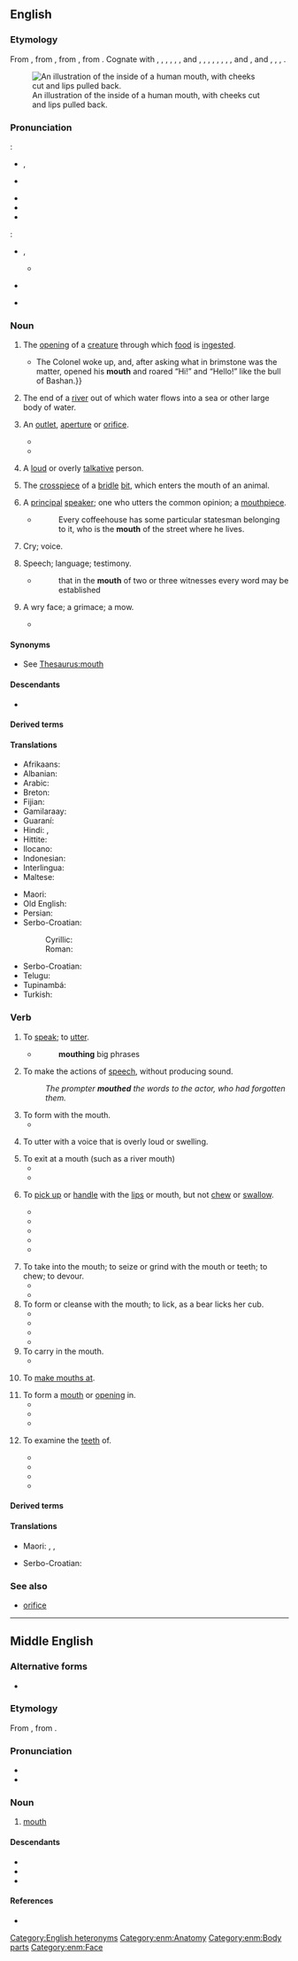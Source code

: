 {{also|mouþ}}
==English==
{{Wiktionary:Picture dictionary/en:head}}
{{wikipedia}}

===Etymology===
{{root|en|ine-pro|*men- (stand out)}}
From {{inh|en|enm|mouth}}, from {{inh|en|ang|mūþ||mouth, opening, door, gate}}, from {{inh|en|gem-pro|*munþaz||mouth}}, from {{der|en|ine-pro|*ment-||to chew; jaw, mouth}}. Cognate with {{cog|sco|mooth||mouth}}, {{cog|frr|müd}}, {{m|frr|müth}}, {{m|frr|müss||mouth}}, {{cog|fy|mûn||mouth}}, {{cog|nl|mond||mouth}}, {{m|nl|muide||river mouth}} and {{m|nl|mui||riptide}}, {{cog|de|Mund||mouth}}, {{cog|sv|mun||mouth}}, {{cog|no|munn||mouth}}, {{cog|fo|muður}}, {{m|fo|munnur||mouth}}, {{cog|is|munnur||mouth}}, {{cog|got|𐌼𐌿𐌽𐌸𐍃||mouth}}, {{cog|la|mentum||chin}} and {{m|la|mandō||to chew}}, {{cog|grc|μάσταξ||jaws, mouth}} and {{m|grc|μασάομαι||to chew}}, {{cog|sq|mjekër||chin, beard}}, {{cog|cy|mant||jawbone}}, {{cog|hit|||tr=mēni|chin}}.

[[File:Mouth illustration-Otis Archives.jpg|right|thumb|An illustration of the inside of a human mouth, with cheeks cut and lips pulled back.]]

===Pronunciation===
{{qualifier|noun}}:
* {{enPR|mouth}}, {{IPA|en|/maʊθ/}}
* {{a|Canada}} {{IPA|en|/mʌʊθ/}}
* {{audio|en|En-uk-mouth.ogg|Audio (UK)}}
* {{audio|en|en-us-mouth.ogg|Audio (US)}}
* {{rhymes|en|aʊθ}}
{{qualifier|verb}}:
* {{enPR|mou''th''}}, {{IPA|en|/maʊð/}}
** {{audio|en|LL-Q1860 (eng)-Vealhurl-mouth (verb).wav|Audio (UK)}}
* {{a|Canada}} {{IPA|en|/mʌʊθ/|/maʊð/}}
* {{rhymes|en|aʊð}}

===Noun===
{{en-noun}}

# {{lb|en|anatomy}} The [[opening]] of a [[creature]] through which [[food]] is [[ingest]]ed.
#: {{ux|en|"Open your '''mouth''' and say 'aah'," directed the doctor.}}
#* {{quote-book|en|year=1913|author={{w|Joseph C. Lincoln}}|chapter=7| title=[http://openlibrary.org/works/OL5535161W Mr. Pratt's Patients]| passage=I made a speaking trumpet of my hands and commenced to whoop “Ahoy!” and “Hello!” at the top of my lungs. {{...}} The Colonel woke up, and, after asking what in brimstone was the matter, opened his '''mouth''' and roared “Hi!” and “Hello!” like the bull of Bashan.}}
# The end of a [[river]] out of which water flows into a sea or other large body of water.
#: {{ux|en|The '''mouth''' of the river is a good place to go birdwatching in spring and autumn.}}
# An [[outlet]], [[aperture]] or [[orifice]].
#: {{ux|en|The '''mouth''' of a cave}}
#* {{quote-book|en|year=1963|author={{w|Margery Allingham}}|title={{w|The China Governess}}| chapter=1|url=http://openlibrary.org/works/OL2004261W| passage=‘It was called the wickedest street in London and the entrance was just here. I imagine the '''mouth''' of the road lay between this lamp standard and the second from the next down there.’}}
#* {{quote-journal|en|date=2020 August 26|author=Tim Dunn|title=Great railway bores of our time!|journal=Rail|page=42|text=But why give a tunnel '''mouth''' any decoration whatsoever?}}
# {{lb|en|slang}} A [[loud]] or overly [[talkative]] person.
#: {{ux|en|My kid sister is a real '''mouth'''; she never shuts up.}}
# {{lb|en|saddlery}} The [[crosspiece]] of a [[bridle]] [[bit]], which enters the mouth of an animal.
# {{lb|en|obsolete}} A [[principal]] [[speaker]]; one who utters the common opinion; a [[mouthpiece]].
#* {{RQ:Spectator|IV|403|12 June 1712}}
#*: Every coffeehouse has some particular statesman belonging to it, who is the '''mouth''' of the street where he lives.
# {{lb|en|obsolete}} {{rfv-sense|en}}Cry; voice.
#: {{rfquotek|en|Dryden}}
# {{lb|en|obsolete}} Speech; language; testimony.
#* {{RQ:KJV|Matthew|18|16}}
#*: that in the '''mouth''' of two or three witnesses every word may be established
# {{lb|en|obsolete}} A wry face; a grimace; a mow.
#* {{RQ:Shakespeare Midsummer|III|ii|passage=Counterfeit sad looks, / Make '''mouths''' upon me when I turn my back.}}

====Synonyms====
* See [[Thesaurus:mouth]]

====Descendants====
* {{desc|srn|mofo}}

====Derived terms====
{{lookfrom|mouth}}
{{rel4|en
|a closed mouth gathers no feet
|a closed mouth catches no flies
|[[all mouth and pants]]/[[all mouth and trousers|trousers]]
|[[all mouth and no pants]]/[[all mouth and no trousers|trousers]]
|all mouth
|all one's taste is in one's mouth
|Alnmouth
|[[ass-to-mouth]]/[[ATM]]
|Avonmouth
|Axmouth
|badmouth
|bad taste in one's mouth
|bellmouth
|big mouth
|blabbermouth
|born with a silver spoon in one's mouth
|broadmouth
|Burnmouth
|butter wouldn't melt in someone's mouth
|Cockermouth
|cottonmouth
|dirty mouth
|don't look a gift horse in the mouth
|down in the mouth
|dragon's mouth
|dry mouth
|Eyemouth
|Falmouth
|fishmouth
|flannelmouth
|flutemouth
|foam at the mouth
|[[foot-and-mouth]]/[[foot and mouth]]
|frogmouth
|froth at the mouth
|goalmouth
|Greymouth
|guttermouth
|headmouth
|hand-foot-and-mouth disease
|hand-to-mouth
|horse's mouth
|keep one's mouth shut
|largemouth
|Levenmouth
|Lossiemouth
|[[loudmouth]]/[[loud-mouth]]
|[[loudmouthed]]/[[loud-mouthed]]
|Lynemouth
|Monmouth
|motor mouth
|mouth bow
|mouth-breather
|mouthbreathing
|mouthbrooder
|[[mouthed]]/[[-mouthed]]
|mouther
|mouthfeel
|mouth-footed
|mouth harp
|mouth-made
|mouth of a sailor
|mouth mirror
|mouthful
|mouthguard
|mouthless
|mouthlike
|mouthly
|mouth music
|mouth off
|mouth organ
|mouthpart
|mouthpiece
|mouth-to-mouth
|mouthwash
|[[mouthwatering]]/[[mouth-watering]]
|mouthy
|out of the mouths of babes
|pipemouth
|poormouth
|potty mouth
|put one's foot in one's mouth
|put one's money where one's mouth is
|put words in someone's mouth
|Redesmouth
|redmouth
|river mouth
|run off at the mouth
|saltmouth
|scabby mouth
|sea mouth
|shoot off at the mouth
|shoot one's mouth off
|shut one's mouth
|smallmouth
|[[smash-mouth]]/[[smashmouth]]
|straight from the horse's mouth
|suckermouth
|trench mouth
|Tweedmouth
|Tynemouth
|Uskmouth
|warmouth
|wash your mouth out
|watch your mouth
|word of mouth
|wrymouth
}}

====Translations====
{{trans-top|the opening of a creature through which food is ingested}}
{{multitrans|data=
* Abenaki: {{tt|abe|mdon}}
* Abkhaz: {{tt|ab|аҿырҟьара}}, {{tt|ab|аҿы}}
* Acehnese: {{tt|ace|babah}}
* Adyghe: {{tt|ady|жэ}}
* Afar: {{tt|aa|afa}}
* Afrikaans: {{tt+|af|mond}}
* Ainu: {{tt|ain|チャル|tr=caro}}, {{tt|ain|チャロ|tr=caro}}, {{tt|ain|パロ|tr=paro}}
* Akkadian: {{tt|akk|𒅗|tr=pû}}
* Aklanon: {{t|akl|ba-ba'}}
* Alabama: {{tt|akz|ichokhalbi}}
* Albanian: {{tt+|sq|gojë|f}}
* Alviri-Vidari: {{tt|avd|دان|tr=dān}} {{qualifier|Vidari}}
* Amharic: {{tt+|am|አፍ}}, {{tt|am|አንደበት}}
* Apache:
*: Western Apache: {{tt|apw|bizéʼ}}
* Arabic: {{tt+|ar|فَم|m}}, {{tt|ar|خَشْم|m}}, {{tt|ar|فُو|m}}, {{tt|ar|فُوهَة|f}}
*: Egyptian Arabic: {{tt|arz|بق|tr=boʿ}}
*: Gulf Arabic: {{tt|arz|ثم|tr=ṯamm}}, {{tt|arz|حلج|tr=ḥalj}}
*: Iraqi Arabic: {{tt|arz|حلگ|tr=ḥaleg}}
*: Moroccan Arabic: {{tt|arz|فم|tr=fumm}}, {{tt|ary|فا|tr=fā}}
*: North Levantine Arabic: {{tt|apc|تم|tr=temm}}
*: South Levantine Arabic: {{tt|ajp|تم|tr=tumm}}
* Aragonese: {{tt|an|boca|f}}
* Aramaic: {{tt|arc|ܦܘܡܐ}}
* Armenian: {{tt+|hy|բերան}}, {{tt+|hy|երախ}} {{qualifier|of an animal}}
* Aromanian: {{tt+|rup|gurã}}
* Assamese: {{tt|as|মুখ}}
* Asturian: {{tt+|ast|boca|f}}
* Avar: {{tt|av|кӏал}}
* Avestan: {{tt|ae|𐬂𐬢𐬵𐬁𐬥𐬋}}, {{tt|ae|𐬁𐬵}}, {{tt|ae|𐬂𐬢𐬵}}
* Aymara: {{tt|ay|laka}}
* Aynu: {{tt|aib|car}}
* Azerbaijani: {{tt+|az|ağız}}
* Balanta-Ganja: {{tt|bjt|muntung}}
* Baluchi: {{tt|bal|دپ|tr=dap}}, {{tt|bal|دف|tr=daf}}
* Bambara: {{tt|bm|da}}
* Bashkir: {{tt|ba|ауыҙ}}
* Basque: {{tt+|eu|aho}}
* Bau Bidayuh: {{tt|sne|boba}}
* Belarusian: {{tt+|be|рот|m}}, {{tt|be|ву́сны|n-p}} {{qualifier|archaic or poetic}}
* Bengali: {{tt|bn|মুখ}}
* Bikol Central: {{tt|bcl|ngimot}}
* Bislama: {{tt|bi|maot}}
* Borôro: {{tt|bor|ogwa}}
* Breton: {{tt+|br|genoù|m}}
* Bribri: {{tt|bzd|krö|m}}
* Brunei Malay: {{tt|kxd|mulut}}
* Budukh: {{t|bdk|сив}}
* Bulgarian: {{tt+|bg|уста́|f}}
* Burmese: {{tt+|my|ပါးစပ်}}
* Buryat: {{tt|bua|аман}} {{qualifier|Russian Buryat}}
* Catalan: {{tt+|ca|boca|f}}
* Cebuano: {{tt|ceb|baba}}
* Central Atlas Tamazight: {{tt|tzm|ⵉⵎⵉ|m}}
* Central Melanau: {{tt|mel|bebak}}
* Chamicuro: {{tt|ccc|awana}}
* Chechen: {{tt|ce|батт}}
* Chepang: {{tt|cdm|काम्‌}}, {{tt|cdm|मोङ्‌}}
* Cherokee: {{tt|chr|ᎠᎰᎵ}}
* Cheyenne: {{tt|chy|-ahtsená}}
* Chhattisgarhi: {{t-needed|hne}}
* Chichewa: {{tt|ny|kamwa}}
* Chickasaw: {{tt|cic|iti}}
* Chinese:
*: Cantonese: {{tt+|yue|口|tr=hau2}}, {{tt|yue|嘴|tr=zeoi2}}
*: Dungan: {{tt|dng|зуй}}, {{tt|dng|ку}}
*: Hakka: {{tt+|yue|口|tr=khéu}}, {{tt|hak|嘴|tr=choi}}
*: Jin: {{tt|cjy|嘴|tr=zui2}}
*: Mandarin: {{tt+|cmn|嘴|tr=zuǐ}}, {{tt+|cmn|口|tr=kǒu}}, {{tt+|cmn|嘴巴|tr=zuǐbā}}
*: Min Dong: {{tt|cdo|喙|tr=chói, ché̤ṳ}}
*: Min Nan: {{tt+|nan|喙|tr=chhuì}}, {{tt|nan|口|tr=kháu}}
*: Wu: {{tt|wuu|嘴|tr=tsr}}
* Chukchi: {{tt|ckt|йыкыргын|tr=jykyrgyn}}
* Chuvash: {{tt|cv|ҫӑвар}}
* Coptic: {{tt|cop|ⲣⲟ|m}}, {{tt|cop|ⲣⲱⲟⲩ|p}}
* Cornish: {{tt|kw|ganow}}
* Corsican: {{tt+|co|bocca|f}}, {{tt+|co|bucca|f}}, {{tt|co|bucchi}}
* Cree:
*: Plains Cree: {{tt|crk|mitōn}}
*: Woods Cree: {{tt|cr|ᒥᑑᐣ}}
* Crimean Tatar: {{tt|crh|ağız}}
* Czech: {{tt+|cs|ústa|n-p}} {{qualifier|especially human}}, {{tt+|cs|pusa|f}} {{qualifier|informal}}, {{tt+|cs|tlama|f}} {{qualifier|especially animal}}
* Dakota: {{tt|dak|i}}
* Dalmatian: {{tt|dlm|buca|f}}
* Danish: {{tt+|da|mund|c}}, {{tt|da|kæft|c}}
* Dhivehi: {{tt|dv|އަނގަ}}
* Dinka: {{tt|din|thok}}
* Dongxiang: {{tt|sce|aman}}
* Dutch: {{tt+|nl|mond|m}}, {{qualifier|of animals}} {{tt+|nl|bek|m}}, {{tt+|nl|muil|m}}
* Dzongkha: {{tt|dz|ཁ}}
* Eastern Mari: {{tt|chm|умша}}
* Egyptian: {{t-egy|r|m|h=r:Z1}}
* Elfdalian: {{tt|ovd|munn|m}}
* Emilian: {{tt|egl|bóca|f}}, {{tt|egl|bòca|f}}, {{tt|egl|båcca|f}} {{qualifier|Bolognese}}
* Erzya: {{tt|myv|курго}}
* Esperanto: {{tt+|eo|buŝo}}
* Estonian: {{tt+|et|suu}}
* Even: {{tt|eve|амӈа}}
* Evenki: {{tt|evn|амӈа}}
* Ewe: {{tt|ee|nu|n}}
* Extremaduran: {{tt|ext|boca|f}}
* Farefare: {{tt|gur|nõorɛ}}
* Faroese: {{tt|fo|muður|m}}, {{tt+|fo|munnur|m}}
* Fiji Hindi: {{tt+|hif|muh}}
* Fijian: {{tt|fj|gusu}}
* Finnish: {{tt+|fi|suu}}
* Franco-Provençal: {{tt|frp|botse|f}}, {{tt|frp|botcha|f}}, {{tt|frp|boche|f}}
* French: {{tt+|fr|bouche|f}} {{qualifier|human}}, {{tt+|fr|gueule|f}} {{qualifier|animal}}
*: Gallo: {{tt+|fr|góll}}, {{tt+|fr|goule}}
* Friulian: {{tt|fur|bocje|f}}, {{tt|fur|bočhe|f}}
* Gagauz: {{tt|gag|aaz}}
* Galician: {{tt+|gl|boca|f}}, {{tt|gl|buso|m}}
* Gamilaraay: {{tt|kld|ngaay}}, {{tt|kld|ngay}}
* Georgian: {{tt+|ka|პირი}}
* German: {{tt+|de|Mund|m}}, {{tt+|de|Maul|n}} {{qualifier|of animals}}, {{tt+|de|Gosche|f}}/{{tt|de|Gosch|f}}/{{tt+|de|Gusche|f}}
*: Alemannic German: {{tt|gsw|Muul|n}}, {{tt|gsw|Schnure}}, {{tt|gsw|Gosche}}
*: Bavarian: {{tt|bar|Babbn}}, {{tt|bar|Letschn}}, {{tt|bar|May}}, {{tt|bar|Goschn}}
*: Central Franconian: {{tt|gmw-cfr|Mond|m}}, {{tt|gmw-cfr|Muhl|m}}, {{tt|gmw-cfr|Möngksche|n}} (diminutive), {{tt|gmw-cfr|Schnüß|f}}
*: East Central German: {{tt|gmw-ecg|Gusche}}
*: Rhine Franconian: {{tt|gmw-rfr|Gosche}}
* Gothic: {{tt|got|𐌼𐌿𐌽𐌸𐍃|m}}
* Greek: {{tt+|el|στόμα|n}}
*: Ancient: {{tt|grc|στόμα|n}}, {{tt|grc|στύμα|n}} {{qualifier|Aeolic}}, {{tt|grc|μάσταξ|m}}
*: Griko: {{tt|grk-ita|lemò|m}}
* Greenlandic: {{tt|kl|qaneq}}
* Guaraní: {{tt|gn|juru}}
* Gujarati: {{tt+|gu|મુખ|m}}
* Haitian Creole: {{tt|ht|bouch}}
* Hausa: {{tt+|ha|baki}}
* Hawaiian: {{tt|haw|waha}}
* Hebrew: {{tt+|he|פֶּה|m|tr=pe}}
* Higaonon: {{t|mba|baba}}
* Hiligaynon: {{t|hil|baba}}
* Hindi: {{tt+|hi|मुँह|m}}, {{tt+|hi|मुख|m}}
* Hittite: {{tt|hit|𒀀𒄿𒅖|tr=aiš|n}}
* Hopi: {{tt|hop|moʼa}}
* Hungarian: {{tt+|hu|száj}}
* Icelandic: {{tt+|is|munnur|m}}, {{tt+|is|kjaftur|m}} {{qualifier|vulgar}}
* Ido: {{tt+|io|boko}}
* Igbo: {{tt|ig|onu}}
* Ilocano: {{tt|ilo|ngiwat}}
* Indonesian: {{tt+|id|mulut}}
* Ingrian: {{tt|izh|suu}}
* Ingush: {{tt|inh|баге}}
* Interlingua: {{tt+|ia|bucca}}
* Inuktitut: {{tt|iu|ᖃᓂᖅ}}
* Inupiaq: {{tt|ik|qaniq}}
* Iranun: {{tt|ill|ngari'}}
* Irish: {{tt+|ga|béal|m}}, {{tt+|ga|béala|p}}
* Istro-Romanian: {{tt|ruo|gúrę|f}}
* Italian: {{tt+|it|bocca|f}}
* Japanese: {{tt+|ja|口|tr=[[くち]], kuchi}}
* Jarawa: {{t|anq|ən-imun}}
* Javanese: {{tt+|jv|cocot}}, {{tt+|jv|cangkem}}
* Kabardian: {{tt|kbd|жьэ}}
* Kabuverdianu: {{tt|kea|bóka}}
* Kalmyk: {{tt|xal|амн}}
* Kannada: {{tt+|kn|ಬಾಯ್}}, {{tt+|kn|ಬಾಯಿ}}
* Kanowit: {{tt|kxn|jawai}}
* Kapampangan: {{tt|pam|asbuk}}
* Karachay-Balkar: {{tt|krc|аууз|tr=awuz}}
* Karakalpak: {{tt|kaa|awız}}
* Karelian: {{tt|krl|suu}}
* Kashubian: {{tt|csb|gãba}}
* Kaurna: {{tt|zku|taa, naparta}}
* Kazakh: {{tt+|kk|ауыз}}
* Ket: {{tt|ket|қө|tr=qö}}
* Khakas: {{tt|kjh|аас}}, {{tt|kjh|ахсы}}
* Khmer: {{tt+|km|មាត់}}
* Kikuyu: {{tt|ki|kanua}}
* Kimaragang: {{tt|kqr|kabang}}
* Klallam: {{tt|clm|cúcən}}
* Komi-Permyak: {{tt|koi|ӧм}}
* Komi-Zyrian: {{tt|kpv|вом}}
* Kongo: {{tt|kg|munoko}}
* Konkani: {{tt|kok|तोंड}}
* Korean: {{tt+|ko|입}}
* Kumyk: {{tt|kum|авуз}}
* Kurdish:
*: Central Kurdish: {{tt+|ckb|دەم}}
*: Laki: {{tt+|lki|دەم}}
*: Northern Kurdish: {{tt+|kmr|dev|m}}
*: Southern Kurdish: {{tt+|sdh|دەم}}
* Kyrgyz: {{tt+|ky|ооз}}
* Ladin: {{tt|lld|bocia|f}}
* Ladino:
*: Hebrew: {{tt|lad|בוקה|f}}
*: Roman: {{tt|lad|boka|f}}
* Lak: {{tt|lbe|кьацӏ}}
* Lakota: {{tt|lkt|i}}
* Lao: {{tt+|lo|ປາກ}}
* Latgalian: {{tt|ltg|mute|f}}
* Latin: {{tt+|la|ōs|n}}
* Latvian: {{tt+|lv|mute|f}}
* Laz: {{tt|lzz|პიჯი}}
* Lezgi: {{tt|lez|сив}}
* Ligurian: {{tt|lij|bocca|f}}
* Limburgish: {{tt+|li|móndj|m}}, {{tt|li|mónd|m}}
{{trans-mid}}
* Lingala: {{tt|ln|monɔkɔ}}
* Lithuanian: {{tt+|lt|burna|f}}, {{tt|lt|nasrai|m-p}} {{qualifier|derogatively}}
* Livonian: {{tt|liv|sū}}
* Lombard: {{t|lmo|bocca|f}}, {{t|lmo|boca|f}} {{qualifier|boca, buca}}
* Lotud: {{tt|dtr|kabang}}
* Low German:
*: Dutch Low Saxon: {{tt|nds-nl|moond}}
*: German Low German: {{tt+|nds-de|Mund}}, {{tt+|nds-de|Muul}}
* Luhya: {{tt|luy|kumunwa}}
* Lutshootseed: {{t|lut|qədxʷ}}
* Luxembourgish: {{tt|lb|Mond}}
* Lü: {{tt|khb|ᦔᦱᧅ}}
* Macedonian: {{tt|mk|у́ста|f}}
* Maguindanao: {{t|mdh|ngali}}
* Malagasy: {{tt+|mg|vava}}
* Malay: {{tt+|ms|mulut}}
* Malayalam: {{tt+|ml|വായ}}
* Maltese: {{tt|mt|ħalq|m}}; {{tt|mt|fomm|m}}
* Manchu: {{tt|mnc|ᠠᠩᡤᠠ}}
* Mansaka: {{t|msk|baba}}
* Mansi: {{tt|mns|сӯп}}
* Manx: {{tt|gv|beeal}}, {{tt|gv|gob}}
* Maori: {{tt|mi|māngai}}, {{tt|mi|waha}}, {{tt|mi|pūahatanga}}
* Mapudungun: {{tt|arn|wün}}, {{tt|arn|wən}}
* Maranao: {{t|mrw|ngari'}}
* Marathi: {{tt|mr|मुख|m}}, {{tt|mr|तोंड}}
* Megleno-Romanian: {{tt|ruq|gura|f}}
* Mirandese: {{tt|mwl|boca|f}}
* Moksha: {{tt|mdf|курга}}
* Mon: {{tt|mnw|ပါၚ်}}
* Mongolian: {{tt+|mn|ам}}
* Moore: {{tt|mos|noore}}
* Nahuatl: {{tt|nah|kamajtli}}, {{tt+|nah|camatl}}
* Nama: {{tt|naq|ams}}
* Navajo: {{tt|nv|azééʼ}}
* Ndonga: {{tt|ng|okana}}
* Neapolitan: {{tt|nap|vocca|f}}
* Nepali: {{tt|ne|मुख}}
* Newar: {{tt|new|म्हुतु}}
* Nganasan: {{tt|nio|ӈаӈ|tr=ñañ}}
* Ngarrindjeri: {{tt|nay|tore}}
* Nogai: {{tt|nog|авыз}}
* Norman: {{tt|nrf|bouoche|f}} {{qualifier|Jersey}}
* Northern Sotho: {{tt|nso|molomo}}
* Northern Thai: {{t-needed|nod}}
* Norwegian: {{tt+|no|munn|m}}, {{tt+|no|kjeft}}
* Nottoway-Meherrin: {{tt|nwy|eskaharant}}
* Occitan: {{tt+|oc|boca|f}}, {{tt|oc|bouco}} {{qualifier|Provençal}}
* Ojibwe: {{q|my mouth}} {{tt|oj|indoon}}
* Old Dutch: {{tt|odt|mund}}, {{tt|odt|munt}}
* Old English: {{tt|ang|mūþ|m}}
* Old French: {{tt|fro|buche|f}}
* Old Frisian: {{tt|ofs|mūth}}, {{tt|ofs|mund}}, {{tt|ofs|mond}}
* Old High German: {{tt|goh|mund}}
* Old Javanese: {{t|kaw|cangkem}}
* Old Norse: {{tt|non|muðr}}, {{tt|non|munnr}}
* Old Prussian: {{tt|prg|āustā}}
* Old Saxon: {{tt|osx|mūth}}
* Old Turkic: {{tt|otk|𐰍𐰕}}
* Oriya: {{t+|or|ମୁଖ}}
* Oromo: {{tt+|om|afaan}}
* Ossetian: {{tt|os|ком}}, {{tt|os|дзых}}
* Ottoman Turkish: {{tt|ota|آغز|tr=ağız}}, {{tt|ota|آغیز|tr=ağız}}, {{tt|ota|دهان|tr=dehân}}, {{tt|ota|دهن|tr=dehen}}, {{tt|ota|فم|tr=fem}}
* Palu'e: {{tt|ple|wêwa}}
* Pangasinan: {{tt|pag|sangi}}
* Pashto: {{tt+|ps|خوله|f|tr=xwlë}}
* Pennsylvania German: {{tt|pdc|Maul}}
* Persian: {{tt+|fa|دهان|tr=dahân}}, {{tt+|fa|دهن|tr=dahan}} {{qualifier|colloquial or archaic}}
* Phoenician: {{tt|phn|𐤐}}
* Picard: {{tt|pcd|bouque}}
* Piedmontese: {{tt|pms|boca|f}}
* Polish: {{qualifier|human}} {{tt+|pl|usta|p}}, {{qualifier|animal}} {{tt+|pl|paszcza|f}}, {{tt+|pl|gęba|f}}
* Portuguese: {{tt+|pt|boca|f}}
* Punjabi:
*: Gurmukhi: {{tt|pa|ਮੁਖ}}, {{tt|pa|ਮੂੰਹ}}
*: Shahmukhi: {{tt+|pnb|مکھ|tr=mukh}}, {{tt|pnb|مونہ|tr=mū̃h}}
* Quechua: {{tt+|qu|simi}}
*: Canka Quechua: {{tt+|qu|simi}}
*: Wanka Quechua: {{tt|qu|şimi}}
*: Waiwaş Quechua: {{tt|qu|şimi}}
*: Ecuadorian Kichwa: {{tt|qu|shimi}}
*: Southern Quechua: {{tt+|qu|simi}}
* Rajasthani: {{tt|raj|मुखड़ौ|tr=mukhṛau}}, {{tt|raj|मूंडौ|tr=mū̃ḍau}}
* Rapa Nui: {{tt|rap|haha}}
* Romani: {{t|rom|muj|m}}
* Romanian: {{tt+|ro|gură|f}}
*: Cyrillic: {{tt|ro|гурэ|f}}
* Romansch: {{tt|rm|bucca|f}}, {{tt|rm|buca|f}} {{qualifier|Sutsilvan dialect}}, {{tt|rm|buocha|f}} {{qualifier|Puter dialect}}, {{tt|rm|bocca|f}} {{qualifier|Vallader dialect}}
* Rungus: {{tt|drg|kabbang}}
* Russian: {{tt+|ru|рот|m}}, {{tt+|ru|уста́|n-p}} {{qualifier|poetic}}, {{tt+|ru|пасть|f}} {{qualifier|of animals, rude for people}}
* Rusyn: {{tt|rue|рот}}, {{tt|rue|писок}}, {{tt|rue|уста}}
* Rwanda-Rundi: {{tt|rw|umunwa|c3|c4}}
* Sabah Bisaya: {{tt|bsy|kabang}}
* Sami:
*: Inari: {{tt|smn|njälmi}}
*: Kildin: {{tt|se|ня̄лльм|tr=nyāllʼm}}
*: Northern: {{tt|se|njálbmi}}
*: Skolt: {{tt|sms|njäʹlmm}}
*: Southern: {{tt|sma|njaelmie}}
* Samoan: {{tt|sm|gutu}}
* Sanskrit: {{tt+|sa|आस्|n}}, {{tt+|sa|मुख|n}}, {{tt+|sa|च्युप|m}}
* Santali: {{tt|sat|moca}}, {{tt|sat|ᱢᱚᱪᱟ}}
* Sardinian: {{tt|sc|buca|f}}, {{tt|sc|bucca|f}}
* Saterland Frisian: {{tt|stq|Muule}}
* Scots: {{tt|sco|mooth}}, {{tt|sco|gab}}, {{tt|sco|geggie}}
* Scottish Gaelic: {{tt|gd|beul|m}}, {{qualifier|animal or pejorative}} {{tt|gd|craos}}
* Sekapan: {{tt|skp|banah}}
* Serbo-Croatian:
*: Cyrillic: {{tt|sh|у́ста|n-p}}
*: Roman: {{tt+|sh|ústa|n-p}}
* Shan: {{tt+|shn|ပၢၵ်ႇ}}
* Sherpa: {{tt|xsr|ख|tr=ka}}
* Shona: {{tt|sn|muromo}}
* Shor: {{tt|cjs|аас|tr=aas}}, {{tt|cjs|ақсы|tr=aqsı}}
* Sicilian: {{tt+|scn|bucca|f}}, {{tt+|scn|vucca|f}}
* Sikkimese: {{t-needed|sip}}
* Silesian: {{tt|szl|usta}}
* Sindhi: {{t|sd|مک|tr=mukhu}}, {{tt|sd|ٻوٿ|alt=ٻُوٿُ|tr=ḇūthu|m}}
* Sinhalese: {{tt+|si|කට}}
* Slovak: {{tt+|sk|ústa|n-p}}
* Slovene: {{tt+|sl|usta|n-p}}
* Somali: {{tt+|so|af}}
* Sorbian:
*: Lower Sorbian: {{tt|dsb|guba|f}}
*: Upper Sorbian: {{tt|hsb|huba|f}}
* Sotho: {{tt|st|molomo}}
* Southern Altai: {{tt|alt|оос}}
* Spanish: {{tt+|es|boca|f}}
* Sranan Tongo: {{tt|srn|mofo}}
* Sumerian: {{tt|sux|𒅗|ts=ka}}
* Sundanese: {{tt+|su|baham}}
* Swabian: {{tt|swg|Gosch}}
* Swahili: {{tt+|sw|kinywa|c7|c8}}
* Swazi: {{tt+|ss|umlomo|c3|c4}}
* Swedish: {{tt+|sv|mun|m}}, {{tt+|sv|käft|c}}
* Sylheti: {{t|syl|ꠝꠥꠈ}}
* Sãotomense: {{tt|cri|boka}}
* Tabasaran: {{tt|tab|ушв}}
* Tagal Murut: {{tt|mvv|kabang}}, {{tt|mvv|kavang}}, {{tt|mvv|munung}}
* Tagalog: {{tt+|tl|bibig}}, {{tt|tl|bunganga}}
* Tahitian: {{tt|ty|vaha}}
* Tajik: {{tt+|tg|даҳон}}
* Tambunan Dusun: {{tt|kzt|kabang}}
* Tamil: {{tt+|ta|வாய்}}
* Taos: {{tt|twf|łòmų́ną}}
* Tatar: {{tt+|tt|авыз}}
* Telugu: {{tt+|te|నోరు}}
* Tetum: {{tt|tet|ibun}}
* Thai: {{tt+|th|ปาก}}
* Tibetan: {{tt|bo|ཁ}}
* Tigrinya: {{tt|ti|አፍ}}
* Timugon Murut: {{tt|tih|kavang}}
* Tiwi: {{t|tiw|irubudara}}
* Tocharian B: {{tt|txb|koyṃ}}
* Tok Pisin: {{tt|tpi|maus}}
* Tongan: {{t|to|ngutu}}
* Tsakonian: {{tt|tsd|τθούμα|n}}, {{tt|tsd|τ̒ούμα|n}}
* Tswana: {{tt+|tn|molomo}}
* Tundra Nenets: {{tt|yrk|няʼ|tr=nya'}}, {{tt|yrk|няʼн|tr=nya'n}}
* Tupinambá: {{tt|tpn|îuru}}
* Turkish: {{tt+|tr|ağız}}
* Turkmen: {{tt+|tk|agyz}}
* Tuscarora: {{tt|tus|-hskahręw}}, {{tt|tus|-ihskahręw}}
* Tuvan: {{tt|tyv|аас}}
* Tày: {{t|tyz|pác}}
* Udi: {{t|udi|жӏомох}}
* Udmurt: {{tt|udm|ым}}
* Ugaritic: {{tt|uga|𐎔}}
* Ukrainian: {{tt|uk|рот|m}}
* Urdu: {{tt|ur|منہ|m|tr=mũh}}, {{tt|ur|مکھ|m|tr=mukh}}
* Uyghur: {{tt+|ug|ئېغىز}}
* Uzbek: {{tt+|uz|ogʻiz}}
* Venetian: {{tt+|vec|boca|f}}
* Veps: {{tt|vep|suu}}
* Vietnamese: {{tt+|vi|miệng}}, {{tt+|vi|mồm}}
* Volapük: {{tt+|vo|mud}}, {{tt+|vo|mudil}} {{qualifier|diminutive}}
* Votic: {{tt|vot|suu}}
* Võro: {{tt|vro|suu}}
* Walloon: {{tt+|wa|boke|f}}
* Waray-Waray: {{tt|war|bàbà}}, {{tt|war|hi-wa}}
* Welsh: {{tt+|cy|ceg}}, {{tt+|cy|cegau|m-p}}
* West Coast Bajau: {{tt|bdr|boa'}}
* West Flemish: {{tt|vls|mond}}
* West Frisian: {{tt|fy|mûle}}
* Westrobothnian: {{tt|gmq-bot|mónn|m}}
* White Hmong: {{tt|mww|qhov ncauj}}
* Winnebago: {{tt|win|ii}}
* Wiradhuri: {{tt|wrh|ngany}}
* Wolof: {{tt|wo|gémmiñ}}
* Xhosa: {{tt|xh|umlomo}}
* Yagara: {{tt|yxg|dhambur}}
* Yagnobi: {{tt|yai|рах}}
* Yakut: {{tt|sah|айах}}
* Yami: {{tt|tao|vivi}}
* Yiddish: {{tt|yi|מויל|n}}
* Yoruba: {{tt|yo|ẹnu}}
* Yucatec Maya: {{tt|yua|chiʼ}}
* Yup'ik: {{tt|esu|qaneq}}
* Zazaki: {{tt+|zza|fek}}
* Zealandic: {{tt|zea|mond|m}}, {{tt|zea|muul|m}} {{qualifier|with animals or vulgar}}
* Zhuang: {{tt|za|bak}}
* Zulu: {{tt+|zu|umlomo|c3|c4}}
{{trans-bottom}}

{{trans-top|an outlet, aperture or orifice}}
* Armenian: {{tt+|hy|բերան}}
* Bashkir: {{tt|ba|тишек}}, {{tt|ba|ауыҙ}}
* Bulgarian: {{tt+|bg|вход|m}}, {{tt+|bg|отвор|m}}
* Catalan: {{tt+|ca|boca|f}}, {{tt|ca|embocadura|f}}, {{tt|ca|desembocadura|f}}
* Cebuano: {{tt|ceb|babababa}}, {{tt|ceb|baba}}
* Estonian: {{tt+|et|suu}}
* Finnish: {{tt+|fi|suu}}
* French: {{tt+|fr|embouchure|f}}
* German:
*: Central Franconian: {{tt|gmw-cfr|Öffnong|f}}
* Greek:
*: Ancient: {{tt|grc|στόμα|n}}
*: Modern: {{tt+|el|στόμιο|n}}
* Icelandic: {{tt+|is|munnur|m}}, {{tt+|is|op|n}}
* Irish: {{tt+|ga|béal|m}}
* Italian: {{tt|it|imboccatùra|f}}, {{tt|it|imbócco|m}}
* Kurdish:
*: Central Kurdish: {{tt|ckb|زارک}}
*: Northern Kurdish: {{t+|kmr|dev|m}}
{{trans-mid}}
* Latvian: {{tt|lv|atvere|f}}
* Lithuanian: {{tt|lt|žiotys|f-p}}, {{tt+|lt|anga|f}}
* Macedonian: {{tt|mk|о́твор|m}}
* Maori: {{tt|mi|kōtore}} {{qualifier|of a lake}}, {{tt|mi|whara|tr=of a musical instrument}}, {{tt|mi|ihi}} {{qualifier|of a cave}}, {{tt|mi|kōngutu}}
* Pashto: {{tt+|ps|خوله|f|tr=xwlə}}
* Persian: {{tt+|fa|دهانه|tr=dahâne}}, {{tt+|fa|سوراخ|tr=surâx}}
* Polish: {{tt+|pl|otwór|m}}, {{tt+|pl|ujście|n}}, {{tt+|pl|wylot|m}}
* Portuguese: {{tt+|pt|boca}}, {{tt+|pt|entrada}}, {{tt+|pt|orifício|f}}
* Romanian: {{tt+|ro|gură|f}}, {{tt+|ro|orificiu|n}}, {{tt+|ro|deschizătură|f}}
* Russian: {{tt+|ru|отве́рстие|n}}, {{tt+|ru|у́стье|n}}
* Scottish Gaelic: {{tt|gd|beul|m}}
* Slovene: {{tt+|sl|ustje|n}}
* Spanish: {{tt+|es|boca|f}}, {{tt+|es|entrada|f}}, {{tt+|es|desembocadura|f}}, {{tt+|es|orificio|m}}
* Swahili: {{tt+|sw|mdomo}}
* Swedish: {{tt+|sv|mynning}}
* Uyghur: {{tt+|ug|ئېغىز}}
{{trans-bottom}}

{{trans-top|the end of a river out of which water flows}}
* Armenian: {{tt+|hy|բերան}}
* Bashkir: {{tt|ba|тамаҡ}}
* Bengali: {{tt|bn|মোহানা}}
* Berber:
*: Tashelhit: {{tt|shi|asfi|m}}
* Brunei Malay: {{tt|kxd|kuala}}, {{tt|kxd|muara}}
* Bulgarian: {{tt+|bg|устие|n}}
* Burmese: {{tt+|my|မြစ်ပေါက်}}, {{tt+|my|အဝ}}
* Catalan: {{tt|ca|desembocadura|f}}
* Cebuano: {{tt|ceb|sabang}}, {{tt|ceb|babababa}}, {{tt|ceb|baba}} (sa suba, wahig)
* Chinese:
*: Mandarin: {{tt+|cmn|河口|tr=hékǒu}}
* Czech: {{tt+|cs|ústí|n}}
* Danish: {{tt+|da|udmunding|c}}
* Dutch: {{tt+|nl|monding|f}}, {{tt|nl|riviermond|m}}, {{tt|nl|muide|f}}
* Esperanto: {{tt|eo|marenfluejo}}, {{tt|eo|enfluejo}}
* Estonian: {{tt+|et|suu}}
* Finnish: {{tt+|fi|suu}}
* French: {{tt+|fr|embouchure|f}}
* Galician: {{tt+|gl|foz|f}}, {{tt|gl|desembocadura|f}}
* German: {{tt+|de|Mündung|f}}
*: Central Franconian: {{tt|gmw-cfr|Möndong|f}}
* Greek: {{tt+|el|εκβολές|f-p}}
*: Ancient: {{tt|grc|ἐκβολή|f}}, {{tt|grc|ἀπέρευξις|f}}, {{tt|grc|προμολή|f}}
* Hawaiian: {{tt|haw|muliwai}}
* Hungarian: {{tt+|hu|torkolat}}, {{tt+|hu|folyótorkolat}}
* Icelandic: {{tt+|is|mynni|n}}
* Indonesian: {{tt+|id|muara}}
* Irish: {{tt+|ga|béal|m}}
{{trans-mid}}
* Italian: {{tt+|it|foce|f}}
* Japanese: {{tt+|ja|河口|tr=かこう, kakō}}
* Khmer: {{tt+|km|មុខ|tr=muk}}
* Korean: {{tt+|ko|하구}}, {{tt+|ko|河口}}
* Latvian: {{tt+|lv|grīva|f}}, {{t|lv|ieteka|f}}
* Lithuanian: {{tt|lt|žiotys|f-p}}
* Macedonian: {{tt|mk|у́стие|n}}
* Malay: {{tt|ms|muara}}
* Maltese: {{tt|mt|bokka|f}}
* Maori: {{tt|mi|wahapū}}, {{tt|mi|ngutuawa}}, {{tt|mi|pūau}}, {{tt|mi|pūwaha}}, {{tt|mi|koniu}}, {{tt|mi|kōngutu}}
* Moore: {{tt|mos|kʋl-nao-satmẽ}}
* Norwegian:
*: Bokmål: {{tt|nb|munning|m|f}}
*: Nynorsk: {{tt|nn|munning|m|f}}
* Pashto: {{tt+|ps|خوله|f|tr=xwlë}}
* Polish: {{tt+|pl|ujście|n}}
* Portuguese: {{tt+|pt|foz|f}}, {{tt+|pt|embocadura|f}}
* Romanian: {{tt+|ro|gură|f}}
* Russian: {{tt+|ru|у́стье|n}}
* Samoan: {{tt|sm|mulivai}}
* Scottish Gaelic: {{tt|gd|beul|m}}
* Serbo-Croatian: {{tt+|sh|ušće|n}}
* Slovak: {{tt|sk|ústie}}
* Slovene: {{tt+|sl|ustje|n}}
* Spanish: {{tt+|es|desembocadura|f}}
* Swahili: {{tt+|sw|mdomo}}
* Swedish: {{tt+|sv|mynning|c}}, {{tt|sv|åmynning|c}}, {{tt+|sv|flodmynning|c}}
* Ukrainian: {{tt+|uk|ги́рло|n}}
}}<!-- close {{multitrans}} -->
{{trans-bottom}}

{{checktrans-top}}
* Afrikaans: {{t+check|af|mond}}
* Albanian: {{t+check|sq|gojë|f}}
* Arabic: {{t+check|ar|فَم}}
* Breton: {{t+check|br|genoù|m}}
* Fijian: {{t-check|fj|gusu}}
* Gamilaraay: {{t-check|kld|ngaay}}
* Guaraní: {{t-check|gn|juru}}
* Hindi: {{t-check|hi|मुंह}}, {{t+check|hi|मुख}}
* Hittite: {{t-check|hit||tr=aiš|n}}
* Ilocano: {{t-check|ilo|ngiwat}}
* Indonesian: {{t+check|id|mulut}}
* Interlingua: {{t+check|ia|bucca}}
* Maltese: {{t-check|mt|ħalq}}
{{trans-mid}}
* Maori: {{t-check|mi|waha}}
* Old English: {{t-check|ang|muð|m}}
* Persian: {{t+check|fa|دهان|tr=dahân}}
* Serbo-Croatian:
*: Cyrillic: {{t-check|sh|уста|n-p}}
*: Roman: {{t+check|sh|usta|n-p}}
* Serbo-Croatian: {{t+check|sh|usta|n-p}}
* Telugu: {{t+check|te|నోరు}}
* Tupinambá: {{t-check|tpn|îuru}}
* Turkish: {{t+check|tr|ağız}}
{{trans-bottom}}

===Verb===
{{en-verb}}

# {{lb|en|transitive}} To [[speak]]; to [[utter]].
#: {{ux|en|He '''mouthed''' his opinions on the subject at the meeting.}}
#* {{RQ:Hare Guesses}}
#*: '''mouthing''' big phrases
# {{lb|en|transitive}} To make the actions of [[speech]], without producing sound.
#: ''The prompter '''mouthed''' the words to the actor, who had forgotten them.''
# To form with the mouth.
#* {{quote-book|en|year=1886| title=Polmood series |author=James Hogg | page=51| passage=But words are nothing to the misbelieving -- mere air '''mouthed''' into a sound.}}
# {{lb|en|transitive}} To utter with a voice that is overly loud or swelling.
# To exit at a mouth (such as a river mouth)
#* {{quote-book|en|year=1906| title=Philosophical Magazine |author=| page=96| passage=In this part of the address the position of the principal hanging-valleys was indicated , and it was pointed out that there were two sets, namely those which '''mouthed''' into valleys that had been deepened in softer rocks, and those which  '''mouthed''' into portions of main valleys that had been deepened along shatter-bolts.}}
#* {{quote-book|en|year=1999 | title=Qualla: Home of the Middle Cherokee Settlement |author=T. Walter Middleton | page=39| passage=Suddenly an avalanche of stones turned loose right down a ravine and '''mouthed''' out on the road, stones large enough to knock a horse down, or larger, and a plenty of them to do a fair job on a large group.}}
# {{lb|en|transitive}} To [[pick up]] or [[handle]] with the [[lips]] or mouth, but not [[chew]] or [[swallow]].
#* {{quote-journal|en|year=1887|month=September|work=Hardwicke's Science-gossip|title=Natural History Jottings: On Wasps, chiefly|author=Charles Robson|editor=Mordecai Cubitt Cooke, ‎John Eller Taylor |page=210|number=273|passage=She alighted and '''mouthed''' over several within a small space and a short time; and these buds were not at the bottom of the hedge; nor was she searching for a nest-site.}}
#* {{quote-book|en|year=1889| title=The Cruise of the Marchesa to Kamschatka & New Guinea |author=Francis Henry Hill Guillemard | page=165| passage=His manner of feeding was curious, any fish he was provided with not being snapped up immediately, but played with and '''mouthed''' all over for a quarter of an hour or more, when it suddenly disappeared as if by magic.}}
#* {{quote-book|en|year=1920| title=The Dreadful River Cave: Chief Black Elk's Story |author=James Willard Schultz | page=50| passage=He would not touch any of our food that the bears had pawed and '''mouthed''' over, fearing it might be bad medicine for him, so some was got for him from Red Wing Woman.}}
#* {{quote-book|en|year=1973|author={{w|Thomas Pynchon}}| title={{w|Gravity's Rainbow}}| passage= Everyone is kind of aroused, Thanatz is sitting up on the bar having his own as yet unsheathed penis '''mouthed''' by one of the white-gloved Wends.}}
#* {{quote-book|en|year=1999 | title=Sagebrush Homesteads |author=Laura Tice Lage | page=257| passage=She found foamy saliva where the coyote had '''mouthed''' over the dogs, but no place showed any bite. }}
#: {{ux|en|The fish '''mouthed''' the lure, but didn't bite.}}
#  To take into the mouth; to seize or grind with the mouth or teeth; to chew; to devour.
#* {{quote-book|en|year=1938| title=Seven Shifts |author=Jack Common | page=62| passage=Sometimes I ate food that the rats had already '''mouthed''' over; picking away the edges where they had been eating and using the remainder; not with any good grace, not without qualms; but because I had nothing else to eat. }}
#* {{quote-book|en|year=1998| title=Word of Mouth: A Manhattan Dentist Tells All-- (well, Almost) |author=Marvin K. Rubin | page=77| passage=Each contained a long, wide, solid oak table around which all who could find a space the width of his body would '''mouth''' his brown-bag grub from home. }}
#  To form or cleanse with the mouth; to lick, as a bear licks her cub. 
#* {{quote-book|en|year=1915| title=Bulletin of the Bureau of Fisheries - Volume 33 |author=| page=224| passage=They were sucking off whatever adhered to the floating stems and leaves of the plants. They went from plant to plant and '''mouthed''' over each branch from base to tip until the whole plant had been gone over.}}
#* {{quote-book|en|year=1937| title=Aquarium Journal - Volume 10, Issue 5 |author=| page=7| passage=Meanwhile she, and the male, '''mouthed''' over the inner surface of pot until it was as clean as could be.}}
#* {{quote-book|en|year=1965| title=The Aquarist and Pondkeeper - Volumes 30-31 |author=| page=182| passage=Before egg-laying begins, the spawning grounds are '''mouthed''' over (cleaned) by both sexes.}}
#* {{quote-book|en|year=1970| title=The Hoopoe |author=Christine Weston | page=6| passage=Small slobs of things, wet and sticky, which Peggy herself distastefully '''mouthed''' out from her cavity, biting the cord which bound them to her, swallowing it, then licking the puppies clean one by one.}}
# To carry in the mouth.
#* {{quote-book|en|year=1953 | title=Keeping and Breeding Aquarium Fishes |author=Clifford Walter Emmens | page=154| passage=This transfer system continues until the young are free-swimming, which may be for another 3 or 4 days. Each time they are moved to a new pit, they are '''mouthed''' over and spat into their new crèche.}}
# {{lb|en|obsolete}} To [[make mouths at]].
#: {{rfquotek|en|R. Blair}}
# To form a [[mouth]] or [[opening]] in.
#* {{quote-book|en|year=1773| title=Amateur work, illustrated - Volume 1|chapter=Lathe-Making For Amateurs |author=Paul. N. Hasluck| page=426| passage=The front end of the barrel has to be '''mouthed''' out conically, so that the various centre points may fit it.}}
#* {{quote-book|en|year=1882| title=The Metal Turner's Handbook|author=Paul Nooncree Hasluck | page=76| passage=The front collar must be '''mouthed''' out as shown, to take the second cone on the mandrel.}}
#* {{quote-book|en|year=1956| title=Mechanical World and Engineering Record - Volume 136 |author=| page=471| passage=The cutting edge of a shaving cutter should be '''mouthed''' out slightly with a fine oilstone.}}
# {{lb|en|sheep husbandry}} To examine the [[teeth]] of.
#* {{quote-book|en|year=1938| title=Type of Farming and Ranching Areas in Wyoming|author=Byron Hunter, ‎Harry W. Pearson, ‎Alonzo Frederick Vass | page=96| passage=Either at the shipping point or as they leave the summer range, the older ewes are “'''mouthed''' out.” That is, their mouths are examined to see if their teeth are good for another year.}}
#* {{quote-book|en|year=1957| title=The New Zealand Journal of Science and Technology|author=| page=587| passage=No information could be found on the relationship between the productivity of ewes and the states of their mouths. While there is no doubt that the practice of “'''mouthing'''" ewes is founded on experience, the traditional standards may require modification since the adoption almost exclusively of grassland farming, particularly in the North Island.}}
#* {{quote-book|en|year=1976 | title=Oregon Historical Quarterly |author=Oregon Historical Society | page=27| passage=After we got the ewes "'''mouthed''' out," we turned them over to the herder that Foncy had hired to drive them to Shaniko. }}
#* {{quote-book|en|year=1977| title=Agriculture Decisions|author=United States. Department of Agriculture | page=1141| passage=Daniels told complainants in substance he would not buy any sheep without '''mouthing''' them.}}

====Derived terms====
{{rel4|en
|badmouth
}}

====Translations====
{{trans-top|to move the lips as if saying something}}
* Maori: {{t|mi|tametame}}, {{t|mi|kōtamu}}, {{t|mi|kōtamutamu}}
{{trans-mid}}
* Serbo-Croatian: {{t+|sh|izustiti}}
{{trans-bottom}}

===See also===
* [[orifice]]

[[Category:English heteronyms]]

----

==Middle English==

===Alternative forms===
* {{alter|enm|mouþ|muþ|mouthe|muð|mouþe}}

===Etymology===
From {{inh|enm|ang|mūþ}}, from {{inh|enm|gem-pro|*munþaz}}.

===Pronunciation===
* {{IPA|enm|/muːθ/}}
* {{rhymes|enm|uːθ}}

===Noun===
{{enm-noun}}

# [[#English|mouth]]

====Descendants====
* {{desc|en|mouth}}
* {{desc|sco|mooth}}
* {{desc|yol|meouth|alts=1}}

====References====
* {{R:MED Online|entry=mǒuth|pos=n|id=MED28827}}

[[Category:enm:Anatomy]]
[[Category:enm:Body parts]]
[[Category:enm:Face]]